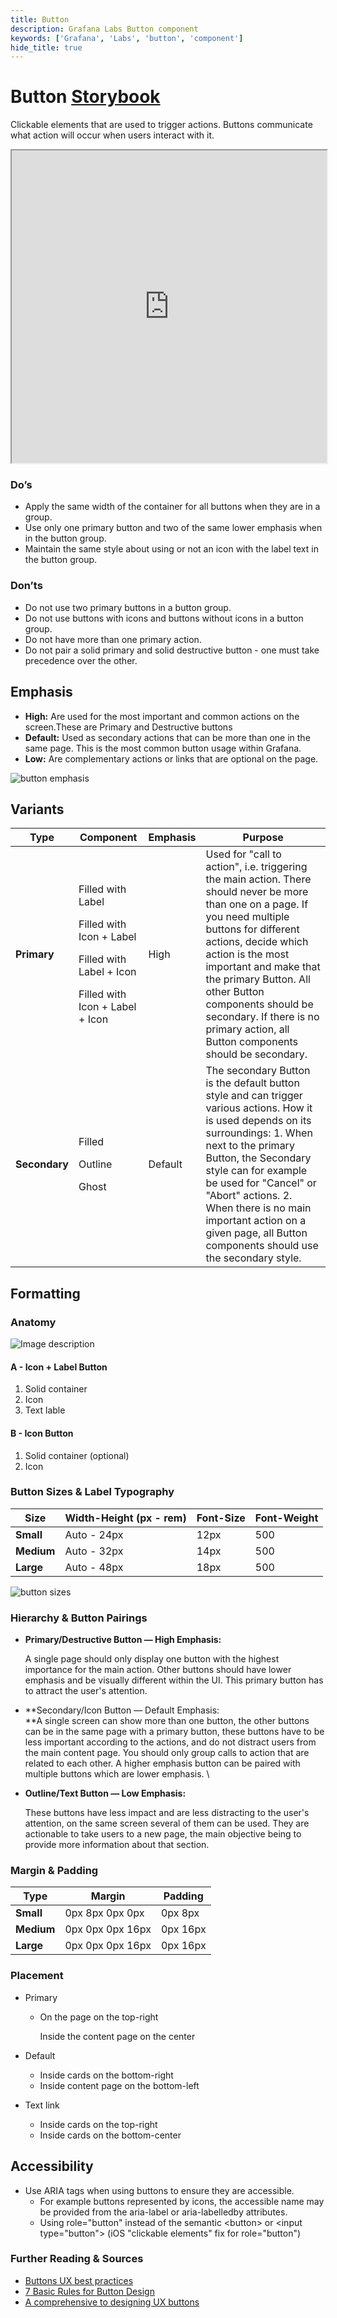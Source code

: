 ```yaml
---
title: Button
description: Grafana Labs Button component
keywords: ['Grafana', 'Labs', 'button', 'component']
hide_title: true
---
```



# Button <Badge text='ready' color='green'></Badge> <a href='https://developers.grafana.com/ui/latest/index.html?path=/story/buttons-button--basic' target='_blank' className='header-links'>Storybook <Icon name="external-link-alt"/> </a>

Clickable elements that are used to trigger actions. Buttons communicate what action will occur when users interact with it.

<iframe
  src="https://developers.grafana.com/ui/latest/index.html?path=/story/buttons-button--basic&full=1&shortcuts=false&singleStory=true"
  width="100%"
  height="500px"
></iframe>

### Do’s

- Apply the same width of the container for all buttons when they are in a group.
- Use only one primary button and two of the same lower emphasis when in the button group.
- Maintain the same style about using or not an icon with the label text in the button group.

### Don’ts

- Do not use two primary buttons in a button group.
- Do not use buttons with icons and buttons without icons in a button group.
- Do not have more than one primary action.
- Do not pair a solid primary and solid destructive button - one must take precedence over the other.

## Emphasis

- **High:** Are used for the most important and common actions on the screen.These are Primary and Destructive buttons
- **Default:** Used as secondary actions that can be more than one in the same page. This is the most common button usage within Grafana.
- **Low:** Are complementary actions or links that are optional on the page.

![button emphasis](/img/button_emphasis.png 'Visual representation of button emphasis')

## Variants

| Type          | Component                                                                                                                        | Emphasis | Purpose                                                                                                                                                                                                                                                                                                                                                               |
| ------------- | -------------------------------------------------------------------------------------------------------------------------------- | -------- | --------------------------------------------------------------------------------------------------------------------------------------------------------------------------------------------------------------------------------------------------------------------------------------------------------------------------------------------------------------------- |
| **Primary**   | <p>Filled with Label</p> <p>Filled with Icon + Label </p> <p>Filled with Label + Icon</p> <p>Filled with Icon + Label + Icon</p> | High     | Used for "call to action", i.e. triggering the main action. There should never be more than one on a page. If you need multiple buttons for different actions, decide which action is the most important and make that the primary Button. All other Button components should be secondary. If there is no primary action, all Button components should be secondary. |
| **Secondary** | <p>Filled</p> <p>Outline</p> <p>Ghost</p>                                                                                        | Default  | The secondary Button is the default button style and can trigger various actions. How it is used depends on its surroundings: 1. When next to the primary Button, the Secondary style can for example be used for "Cancel" or "Abort" actions. 2. When there is no main important action on a given page, all Button components should use the secondary style.       |

## Formatting

### Anatomy

![Image description](/img/button_anatomy.png 'Visual representation of button anatomy')

#### A - Icon + Label Button

1. Solid container
2. Icon
3. Text lable

#### B - Icon Button

1. Solid container (optional)
2. Icon

### Button Sizes & Label Typography

| Size       | Width-Height (px - rem) | Font-Size | Font-Weight |
| ---------- | ----------------------- | --------- | ----------- |
| **Small**  | Auto - 24px             | 12px      | 500         |
| **Medium** | Auto - 32px             | 14px      | 500         |
| **Large**  | Auto - 48px             | 18px      | 500         |

![button sizes](/img/button_sizes.png 'Visual representation of button sizes')

### Hierarchy & Button Pairings

- **Primary/Destructive Button — High Emphasis:**

  A single page should only display one button with the highest importance for the main action. Other buttons should have lower emphasis and be visually different within the UI. This primary button has to attract the user's attention.

- **Secondary/Icon Button — Default Emphasis: \
  **A single screen can show more than one button, the other buttons can be in the same page with a primary button, these buttons have to be less important according to the actions, and do not distract users from the main content page. You should only group calls to action that are related to each other. A higher emphasis button can be paired with multiple buttons which are lower emphasis. \

- **Outline/Text Button — Low Emphasis:**

  These buttons have less impact and are less distracting to the user's attention, on the same screen several of them can be used. They are actionable to take users to a new page, the main objective being to provide more information about that section.

### Margin & Padding

| Type       | Margin           | Padding  |
| ---------- | ---------------- | -------- |
| **Small**  | 0px 8px 0px 0px  | 0px 8px  |
| **Medium** | 0px 0px 0px 16px | 0px 16px |
| **Large**  | 0px 0px 0px 16px | 0px 16px |

### Placement

- Primary

  - On the page on the top-right

    Inside the content page on the center

- Default
  - Inside cards on the bottom-right
  - Inside content page on the bottom-left
- Text link
  - Inside cards on the top-right
  - Inside cards on the bottom-center

## Accessibility

- Use ARIA tags when using buttons to ensure they are accessible.
  - For example buttons represented by icons, the accessible name may be provided from the aria-label or aria-labelledby attributes.
  - Using role="button" instead of the semantic &lt;button> or &lt;input type="button"> (iOS "clickable elements" fix for role="button")

### Further Reading & Sources

- [Buttons UX best practices](https://uxplanet.org/5-best-practices-for-designing-effective-buttons-71a4a33e6d26)
- [7 Basic Rules for Button Design](https://uxplanet.org/7-basic-rules-for-button-design-63dcdf5676b4)
- [A comprehensive to designing UX buttons](https://www.invisionapp.com/inside-design/comprehensive-guide-designing-ux-buttons/)
